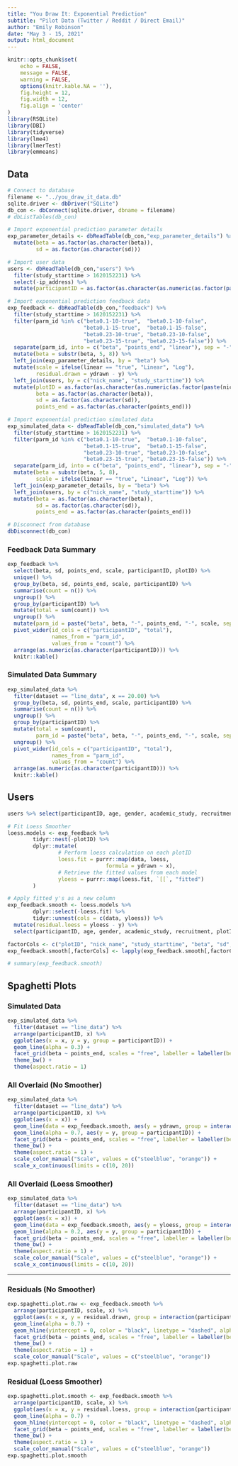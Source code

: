 ```yaml
---
title: "You Draw It: Exponential Prediction"  
subtitle: "Pilot Data (Twitter / Reddit / Direct Email)"
author: "Emily Robinson"
date: "May 3 - 15, 2021"
output: html_document
---
```


```r
knitr::opts_chunk$set(
	echo = FALSE,
	message = FALSE,
	warning = FALSE,
	options(knitr.kable.NA = ''), 
	fig.height = 12, 
	fig.width = 12,
	fig.align = 'center'
)
library(RSQLite)
library(DBI)
library(tidyverse)
library(lme4)
library(lmerTest)
library(emmeans)
```

## Data

```r
# Connect to database
filename <- "../you_draw_it_data.db"
sqlite.driver <- dbDriver("SQLite")
db_con <- dbConnect(sqlite.driver, dbname = filename)
# dbListTables(db_con)

# Import exponential prediction parameter details
exp_parameter_details <- dbReadTable(db_con,"exp_parameter_details") %>%
  mutate(beta = as.factor(as.character(beta)),
         sd = as.factor(as.character(sd)))

# Import user data
users <- dbReadTable(db_con,"users") %>%
  filter(study_starttime > 1620152231) %>%
  select(-ip_address) %>%
  mutate(participantID = as.factor(as.character(as.numeric(as.factor(paste(nick_name, "_", study_starttime, sep = ""))))))

# Import exponential prediction feedback data
exp_feedback <- dbReadTable(db_con,"feedback") %>%
  filter(study_starttime > 1620152231) %>%
  filter(parm_id %in% c("beta0.1-10-true",  "beta0.1-10-false", 
                        "beta0.1-15-true",  "beta0.1-15-false", 
                        "beta0.23-10-true", "beta0.23-10-false",
                        "beta0.23-15-true", "beta0.23-15-false")) %>%
  separate(parm_id, into = c("beta", "points_end", "linear"), sep = "-") %>%
  mutate(beta = substr(beta, 5, 8)) %>%
  left_join(exp_parameter_details, by = "beta") %>%
  mutate(scale = ifelse(linear == "true", "Linear", "Log"),
         residual.drawn = ydrawn - y) %>%
  left_join(users, by = c("nick_name", "study_starttime")) %>%
  mutate(plotID = as.factor(as.character(as.numeric(as.factor(paste(nick_name, "_", start_time, "_", end_time, sep = ""))))),
         beta = as.factor(as.character(beta)),
         sd = as.factor(as.character(sd)),
         points_end = as.factor(as.character(points_end)))

# Import exponential prediction simulated data
exp_simulated_data <- dbReadTable(db_con,"simulated_data") %>%
  filter(study_starttime > 1620152231) %>%
  filter(parm_id %in% c("beta0.1-10-true",  "beta0.1-10-false", 
                        "beta0.1-15-true",  "beta0.1-15-false", 
                        "beta0.23-10-true", "beta0.23-10-false",
                        "beta0.23-15-true", "beta0.23-15-false")) %>%
  separate(parm_id, into = c("beta", "points_end", "linear"), sep = "-") %>%
  mutate(beta = substr(beta, 5, 8),
         scale = ifelse(linear == "true", "Linear", "Log")) %>%
  left_join(exp_parameter_details, by = "beta") %>%
  left_join(users, by = c("nick_name", "study_starttime")) %>%
  mutate(beta = as.factor(as.character(beta)),
         sd = as.factor(as.character(sd)),
         points_end = as.factor(as.character(points_end)))

# Disconnect from database
dbDisconnect(db_con)
```

### Feedback Data Summary

```r
exp_feedback %>%
  select(beta, sd, points_end, scale, participantID, plotID) %>%
  unique() %>%
  group_by(beta, sd, points_end, scale, participantID) %>%
  summarise(count = n()) %>%
  ungroup() %>%
  group_by(participantID) %>%
  mutate(total = sum(count)) %>%
  ungroup() %>%
  mutate(parm_id = paste("beta", beta, "-", points_end, "-", scale, sep = "")) %>%
  pivot_wider(id_cols = c("participantID", "total"),
              names_from = "parm_id",
              values_from = "count") %>%
  arrange(as.numeric(as.character(participantID))) %>%
  knitr::kable()
```

### Simulated Data Summary

```r
exp_simulated_data %>%
  filter(dataset == "line_data", x == 20.00) %>%
  group_by(beta, sd, points_end, scale, participantID) %>%
  summarise(count = n()) %>%
  ungroup() %>%
  group_by(participantID) %>%
  mutate(total = sum(count),
         parm_id = paste("beta", beta, "-", points_end, "-", scale, sep = "")) %>%
  ungroup() %>%
  pivot_wider(id_cols = c("participantID", "total"),
              names_from = "parm_id",
              values_from = "count") %>%
  arrange(as.numeric(as.character(participantID))) %>%
  knitr::kable()
```

## Users

```r
users %>% select(participantID, age, gender, academic_study, recruitment) %>% knitr::kable()
```

```r

# Fit Loess Smoother
loess.models <- exp_feedback %>%
        tidyr::nest(-plotID) %>%
        dplyr::mutate(
                # Perform loess calculation on each plotID
                loess.fit = purrr::map(data, loess,
                               formula = ydrawn ~ x),
                # Retrieve the fitted values from each model
                yloess = purrr::map(loess.fit, `[[`, "fitted")
        )

# Apply fitted y's as a new column
exp_feedback.smooth <- loess.models %>%
        dplyr::select(-loess.fit) %>%
        tidyr::unnest(cols = c(data, yloess)) %>%
  mutate(residual.loess = yloess - y) %>%
  select(participantID, age, gender, academic_study, recruitment, plotID, scale, beta, sd, points_end, x, y, ydrawn, yloess, residual.drawn, residual.loess, nick_name, study_starttime, start_time, end_time)

factorCols <- c("plotID", "nick_name", "study_starttime", "beta", "sd", "points_end", "scale", "age", "gender", "academic_study", "recruitment", "participantID")
exp_feedback.smooth[,factorCols] <- lapply(exp_feedback.smooth[,factorCols], factor)

# summary(exp_feedback.smooth)
```

## Spaghetti Plots

### Simulated Data

```r
exp_simulated_data %>%
  filter(dataset == "line_data") %>%
  arrange(participantID, x) %>%
  ggplot(aes(x = x, y = y, group = participantID)) +
  geom_line(alpha = 0.3) +
  facet_grid(beta ~ points_end, scales = "free", labeller = labeller(beta = label_both, points_end = label_both)) +
  theme_bw() +
  theme(aspect.ratio = 1)
```

### All Overlaid (No Smoother)

```r
exp_simulated_data %>%
  filter(dataset == "line_data") %>%
  arrange(participantID, x) %>%
  ggplot(aes(x = x)) +
  geom_line(data = exp_feedback.smooth, aes(y = ydrawn, group = interaction(participantID, scale), color = scale), alpha = 0.7) +
  geom_line(alpha = 0.7, aes(y = y, group = participantID)) +
  facet_grid(beta ~ points_end, scales = "free", labeller = labeller(beta = label_both, points_end = label_both)) +
  theme_bw() +
  theme(aspect.ratio = 1) +
  scale_color_manual("Scale", values = c("steelblue", "orange")) +
  scale_x_continuous(limits = c(10, 20))
```

### All Overlaid (Loess Smoother)

```r
exp_simulated_data %>%
  filter(dataset == "line_data") %>%
  arrange(participantID, x) %>%
  ggplot(aes(x = x)) +
  geom_line(data = exp_feedback.smooth, aes(y = yloess, group = interaction(participantID, scale), color = scale), alpha = 0.7) +
  geom_line(alpha = 0.2, aes(y = y, group = participantID)) +
  facet_grid(beta ~ points_end, scales = "free", labeller = labeller(beta = label_both, points_end = label_both)) +
  theme_bw() +
  theme(aspect.ratio = 1) +
  scale_color_manual("Scale", values = c("steelblue", "orange")) +
  scale_x_continuous(limits = c(10, 20))
```

<hr>
### Residuals (No Smoother)

```r
exp.spaghetti.plot.raw <- exp_feedback.smooth %>%
  arrange(participantID, scale, x) %>%
  ggplot(aes(x = x, y = residual.drawn, group = interaction(participantID, scale), color = scale)) +
  geom_line(alpha = 0.7) +
  geom_hline(yintercept = 0, color = "black", linetype = "dashed", alpha = 0.5) +
  facet_grid(beta ~ points_end, scales = "free", labeller = labeller(beta = label_both, points_end = label_both)) +
  theme_bw() +
  theme(aspect.ratio = 1) +
  scale_color_manual("Scale", values = c("steelblue", "orange"))
exp.spaghetti.plot.raw 
```

### Residual (Loess Smoother)

```r
exp.spaghetti.plot.smooth <- exp_feedback.smooth %>%
  arrange(participantID, scale, x) %>%
  ggplot(aes(x = x, y = residual.loess, group = interaction(participantID, scale), color = scale)) +
  geom_line(alpha = 0.7) +
  geom_hline(yintercept = 0, color = "black", linetype = "dashed", alpha = 0.5) +
  facet_grid(beta ~ points_end, scales = "free", labeller = labeller(beta = label_both, points_end = label_both)) +
  theme_bw() +
  theme(aspect.ratio = 1) +
  scale_color_manual("Scale", values = c("steelblue", "orange"))
exp.spaghetti.plot.smooth
```
